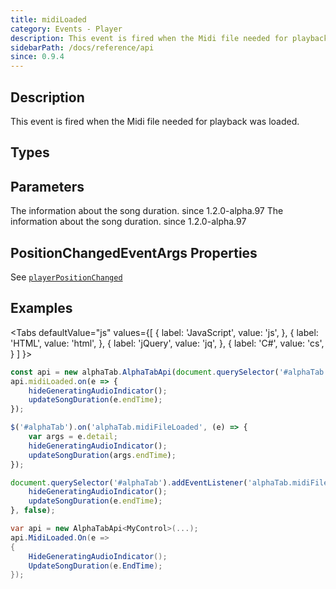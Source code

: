 ```yaml
---
title: midiLoaded
category: Events - Player
description: This event is fired when the Midi file needed for playback was loaded.
sidebarPath: /docs/reference/api
since: 0.9.4
---
```


<SinceBadge since="0.9.4" />


## Description
This event is fired when the Midi file needed for playback was loaded.    

<EventDescription metadata={metadata} />

## Types

<TypeTable>
    <TypeRow type="js" name="function(args)" />    
    <TypeRow type="net" name="Action<PositionChangedEventArgs>" />    
</TypeTable>

## Parameters
<ParameterTable>
    <ParameterRow platform="js" name="args" type="alphaTab.synth.PositionChangedEventArgs">
        The information about the song duration. <span class="badge badge--info">since 1.2.0-alpha.97</span>
    </ParameterRow>
    <ParameterRow platform="net" name="args" type="AlphaTab.Synth.PositionChangedEventArgs">
        The information about the song duration. <span class="badge badge--info">since 1.2.0-alpha.97</span>
    </ParameterRow>
</ParameterTable>

## PositionChangedEventArgs Properties

See [`playerPositionChanged`](/docs/reference/api/playerpositionchanged)

## Examples

<Tabs
  defaultValue="js"
  values={[
    { label: 'JavaScript', value: 'js', },
    { label: 'HTML', value: 'html', },
    { label: 'jQuery', value: 'jq', },
    { label: 'C#', value: 'cs', }
  ]
}>
<TabItem value="js">

```js
const api = new alphaTab.AlphaTabApi(document.querySelector('#alphaTab'));
api.midiLoaded.on(e => {
    hideGeneratingAudioIndicator();
    updateSongDuration(e.endTime);
});
```

</TabItem>
<TabItem value="jq">

```js
$('#alphaTab').on('alphaTab.midiFileLoaded', (e) => {
    var args = e.detail;
    hideGeneratingAudioIndicator();
    updateSongDuration(args.endTime);
});
```

</TabItem>
<TabItem value="html">

```js
document.querySelector('#alphaTab').addEventListener('alphaTab.midiFileLoaded', e => {
    hideGeneratingAudioIndicator();
    updateSongDuration(e.endTime);
}, false);
```

</TabItem>
<TabItem value="cs">

```cs
var api = new AlphaTabApi<MyControl>(...);
api.MidiLoaded.On(e => 
{
    HideGeneratingAudioIndicator();
    UpdateSongDuration(e.EndTime);
});
```

</TabItem>
</Tabs>